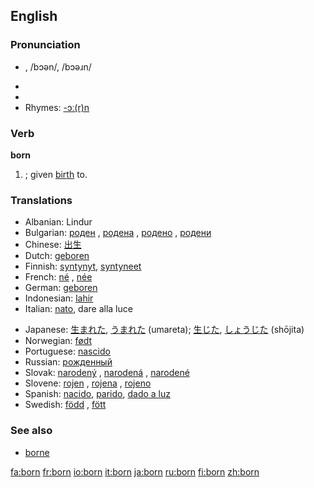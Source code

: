 {{see|Born}}
==English==

{{rank|William|remain|covered|717|born|somewhat|figure|goes}}

===Pronunciation===
* {{IPA|/ˈboː(r)n/}}, /bɔən/, /bɔəɹn/
* {{SAMPA|/"bo:(r)n/}}
*{{audio|en-us-born.ogg|Audio (US)}}
* Rhymes: [[Rhymes:English:-ɔː(r)n|-ɔː(r)n]]

===Verb===
'''born'''

# {{past participle of|[[bear]]}}; given [[birth]] to.

===Translations===
{{top}}
*Albanian: Lindur
*Bulgarian: [[роден]] {{m}}, [[родена]] {{f}}, [[родено]] {{n}}, [[родени]] {{p}}
*Chinese: [[出生]]
*Dutch: [[geboren]]
*Finnish: [[syntynyt]], [[syntyneet]]
*French: [[né]] {{m}}, [[née]] {{f}}
*German: [[geboren]]
*Indonesian: [[lahir]]
*Italian: [[nato]], dare alla luce
{{mid}}
*Japanese: [[生まれた]], [[うまれた]] (umareta); [[生じた]], [[しょうじた]] (shōjita)
*Norwegian: [[født]]
*Portuguese: [[nascido]]
*Russian: [[рожденный]]
*Slovak: [[narodený]] {{m}}, [[narodená]] {{f}}, [[narodené]] {{n}}
*Slovene: [[rojen]] {{m}}, [[rojena]] {{f}}, [[rojeno]] {{n}}
*Spanish: [[nacido]], [[parido]], [[dar a luz|dado a luz]]
*Swedish: [[född]] {{c}}, [[fött]] {{n}}
{{bottom}}

===See also===
* [[borne]]

[[fa:born]]
[[fr:born]]
[[io:born]]
[[it:born]]
[[ja:born]]
[[ru:born]]
[[fi:born]]
[[zh:born]]